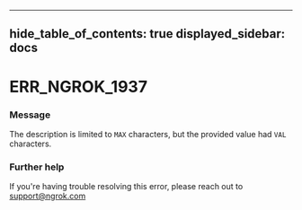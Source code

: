 

---
hide_table_of_contents: true
displayed_sidebar: docs
---


# ERR_NGROK_1937

### Message
The description is limited to `MAX` characters, but the provided value had `VAL` characters.

<ErrorDetails error="err_ngrok_1937" />



### Further help
If you're having trouble resolving this error, please reach out to [support@ngrok.com](mailto:support@ngrok.com?subject=Help%20with%20ERR_NGROK_1937)

